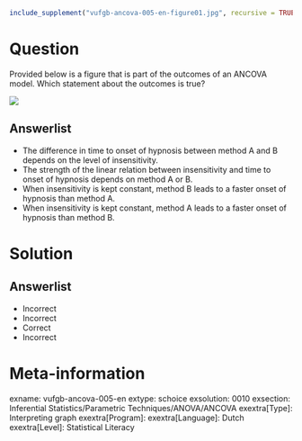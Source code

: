 ```{r, echo = FALSE, results = "hide"}
include_supplement("vufgb-ancova-005-en-figure01.jpg", recursive = TRUE)
```

Question
========

Provided below is a figure that is part of the outcomes of an ANCOVA model. Which statement about the outcomes is true?

![](vufgb-ancova-005-en-figure01.jpg)
  
Answerlist
----------
* The difference in time to onset of hypnosis between method A and B depends on the level of insensitivity.
* The strength of the linear relation between insensitivity and time to onset of hypnosis depends on method A or B.
* When insensitivity is kept constant, method B leads to a faster onset of hypnosis than method A.
* When insensitivity is kept constant, method A leads to a faster onset of hypnosis than method B.

Solution
========

Answerlist
----------
* Incorrect
* Incorrect
* Correct
* Incorrect

Meta-information
================
exname: vufgb-ancova-005-en
extype: schoice
exsolution: 0010
exsection: Inferential Statistics/Parametric Techniques/ANOVA/ANCOVA
exextra[Type]: Interpreting graph
exextra[Program]: 
exextra[Language]: Dutch
exextra[Level]: Statistical Literacy